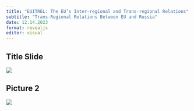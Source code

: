 ```yaml
---
title: "EUITREL: The EU’s Inter-regional and Trans-regional Relations"
subtitle: "Trans-Regional Relations Between EU and Russia"
date: 12.14.2023
format: revealjs
editor: visual
---
```


## Title Slide

![](/lecture/images/2023-2024 Autumn/Emre Erşen 2023 Autumn/emre erşen 2023 autumn.png)

## Picture 2

![](/lecture/images/2023-2024 Autumn/Emre Erşen 2023 Autumn/WhatsApp Image 2023-12-18 at 3.55.32 PM.jpeg)
